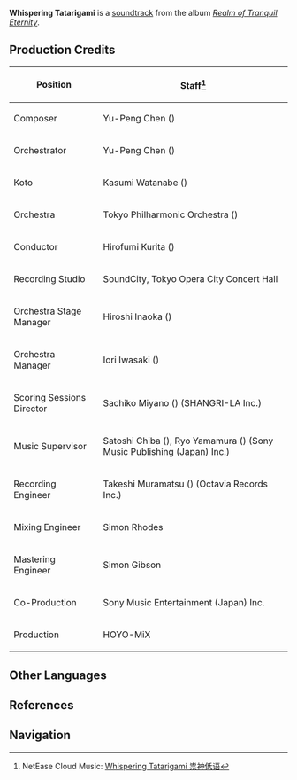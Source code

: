 {{Soundtrack Infobox
|title          =
|image          = Realm of Tranquil Eternity.jpg
|album          = Realm of Tranquil Eternity
|disc           = 2
|number         = 54
|featured       =
|featured2      =
|featured3      =
|featured_disc  =
|featured_disc2 =
|featured_disc3 =
|youtube_id     = 9xtAKakzZDs
|youtube_time   = 2125
|spotify_id     = 4ccGBxCJx3wsKc27Agoxkn
|played_in      = Yashiori Island
|during         = [[Yashiori Island]]
|domain         =
|previous       = A Hollowed Skull
|next           = Orobashi's Teaching
}}
'''Whispering Tatarigami''' is a [[soundtrack]] from the album ''[[Realm of Tranquil Eternity]]''.

==Production Credits==
{| class="wikitable" style="text-align:left; height:0.5em"
! Position
! Staff<ref>NetEase Cloud Music: [https://music.163.com/#/song?id=1879098411 Whispering Tatarigami 祟神低语]</ref>
|-
! Composer
| Yu-Peng Chen ({{Lang|zh=陈致逸|mini=1}})
|-
! Orchestrator
| Yu-Peng Chen ({{Lang|zh=陈致逸|mini=1}})
|-
! Koto
| Kasumi Watanabe ({{Lang|ja=渡邊香澄|mini=1}})
|-
! Orchestra
| Tokyo Philharmonic Orchestra ({{Lang|ja=東京フィルハーモニー交響楽団|mini=1}})
|-
! Conductor
| Hirofumi Kurita ({{Lang|ja=栗田博文|mini=1}})
|-
! Recording Studio
| SoundCity, Tokyo Opera City Concert Hall
|-
! Orchestra Stage Manager
| Hiroshi Inaoka ({{Lang|ja=稲岡宏司|mini=1}})
|-
! Orchestra Manager
| Iori Iwasaki ({{Lang|ja=岩崎井織|mini=1}})
|-
! Scoring Sessions Director
| Sachiko Miyano ({{Lang|ja=宮野幸子|mini=1}}) (SHANGRI-LA Inc.)
|-
! Music Supervisor
| Satoshi Chiba ({{Lang|ja=千葉智史|mini=1}}), Ryo Yamamura ({{Lang|ja=山村涼|mini=1}}) (Sony Music Publishing (Japan) Inc.)
|-
! Recording Engineer
| Takeshi Muramatsu ({{Lang|ja=村松健|mini=1}}) (Octavia Records Inc.)
|-
! Mixing Engineer
| Simon Rhodes
|-
! Mastering Engineer
| Simon Gibson
|-
! Co-Production
| Sony Music Entertainment (Japan) Inc.
|-
! Production
| HOYO-MiX
|}

==Other Languages==
{{Other Languages
|default_hidden = 1
|en      = Whispering Tatarigami
|zhs     = 祟神低语
|zhs_rm  = Suìshén Dīyǔ
|zht     = 祟神低語
|zht_rm  = Suìshén Dīyǔ
|ja      = 祟り神の囁き
|ja_rm   = Tatarigami no Sasayaki
}}

==References==
{{Reflist}}

==Navigation==
{{Soundtrack Navbox|Realm of Tranquil Eternity}}